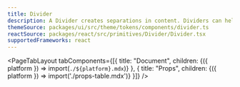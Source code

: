```yaml
---
title: Divider
description: A Divider creates separations in content. Dividers can help organize content and establish visual rhythm.
themeSource: packages/ui/src/theme/tokens/components/divider.ts
reactSource: packages/react/src/primitives/Divider/Divider.tsx
supportedFrameworks: react
---
```



<PageTabLayout 
  tabComponents={[{
    title: "Document", 
    children: <Fragment>{({ platform }) => import(`./${platform}.mdx`)}</Fragment>
  },
  {
    title: "Props", 
    children: <Fragment>{({ platform }) => import('./props-table.mdx')}</Fragment>
  }]}
/> 
